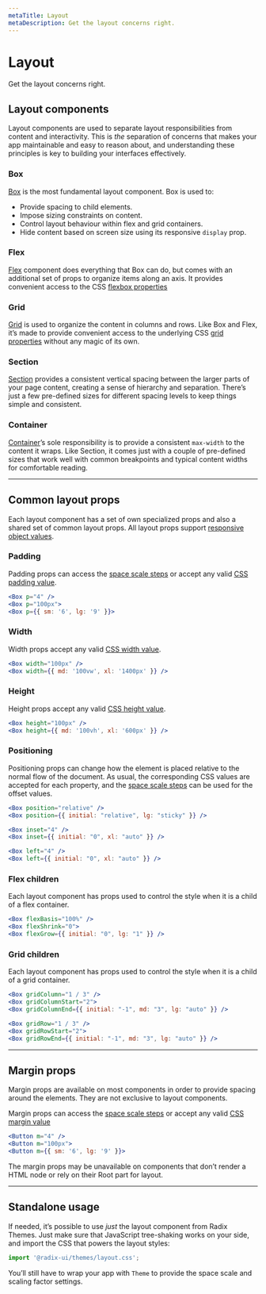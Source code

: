```yaml
---
metaTitle: Layout
metaDescription: Get the layout concerns right.
---
```


# Layout

<Description>Get the layout concerns right.</Description>

## Layout components

Layout components are used to separate layout responsibilities from content and interactivity. This is *the* separation of concerns that makes your app maintainable and easy to reason about, and understanding these principles is key to building your interfaces effectively.

### Box

<ThemesBoxExample />

[Box](/themes/docs/components/box) is the most fundamental layout component. Box is used to:

- Provide spacing to child elements.
- Impose sizing constraints on content.
- Control layout behaviour within flex and grid containers.
- Hide content based on screen size using its responsive `display` prop.

### Flex

<ThemesFlexExample />

[Flex](/themes/docs/components/flex) component does everything that Box can do, but comes with an additional set of props to organize items along an axis. It provides convenient access to the CSS [flexbox properties](https://css-tricks.com/snippets/css/a-guide-to-flexbox/)

### Grid

<ThemesGridExample />

[Grid](/themes/docs/components/grid) is used to organize the content in columns and rows. Like Box and Flex, it’s made to provide convenient access to the underlying CSS [grid properties](https://css-tricks.com/snippets/css/complete-guide-grid/) without any magic of its own.

### Section

<ThemesSectionExample />

[Section](/themes/docs/components/section) provides a consistent vertical spacing between the larger parts of your page content, creating a sense of hierarchy and separation. There’s just a few pre-defined sizes for different spacing levels to keep things simple and consistent.

### Container

<ThemesContainerExample />

[Container](/themes/docs/components/container)’s sole responsibility is to provide a consistent `max-width` to the content it wraps. Like Section, it comes just with a couple of pre-defined sizes that work well with common breakpoints and typical content widths for comfortable reading.

---

## Common layout props

Each layout component has a set of own specialized props and also a shared set of common layout props. All layout props support [responsive object values](/themes/docs/theme/breakpoints).

### Padding

Padding props can access the [space scale steps](/themes/docs/theme/spacing) or accept any valid [CSS padding value](https://developer.mozilla.org/en-US/docs/Web/CSS/padding).

```jsx
<Box p="4" />
<Box p="100px">
<Box p={{ sm: '6', lg: '9' }}>
```

<ThemesPropsTable defs="paddingPropDefs" />

### Width

Width props accept any valid [CSS width value](https://developer.mozilla.org/en-US/docs/Web/CSS/width).

```jsx
<Box width="100px" />
<Box width={{ md: '100vw', xl: '1400px' }} />
```

<ThemesPropsTable defs="widthPropDefs" />

### Height

Height props accept any valid [CSS height value](https://developer.mozilla.org/en-US/docs/Web/CSS/height).

```jsx
<Box height="100px" />
<Box height={{ md: '100vh', xl: '600px' }} />
```

<ThemesPropsTable defs="heightPropDefs" />

### Positioning

Positioning props can change how the element is placed relative to the normal flow of the document. As usual, the corresponding CSS values are accepted for each property, and the [space scale steps](/themes/docs/theme/spacing) can be used for the offset values.

```jsx
<Box position="relative" />
<Box position={{ initial: "relative", lg: "sticky" }} />

<Box inset="4" />
<Box inset={{ initial: "0", xl: "auto" }} />

<Box left="4" />
<Box left={{ initial: "0", xl: "auto" }} />
```

<ThemesPropsTable defs="positionPropDefs" />

### Flex children

Each layout component has props used to control the style when it is a child of a flex container.

```jsx
<Box flexBasis="100%" />
<Box flexShrink="0">
<Box flexGrow={{ initial: "0", lg: "1" }} />
```

<ThemesPropsTable defs="flexChildrenPropDefs" />

### Grid children

Each layout component has props used to control the style when it is a child of a grid container.

```jsx
<Box gridColumn="1 / 3" />
<Box gridColumnStart="2">
<Box gridColumnEnd={{ initial: "-1", md: "3", lg: "auto" }} />

<Box gridRow="1 / 3" />
<Box gridRowStart="2">
<Box gridRowEnd={{ initial: "-1", md: "3", lg: "auto" }} />
```

<ThemesPropsTable defs="gridChildrenPropDefs" />

---

## Margin props

Margin props are available on most components in order to provide spacing around the elements. They are not exclusive to layout components.

Margin props can access the [space scale steps](/themes/docs/theme/spacing) or accept any valid [CSS margin value](https://developer.mozilla.org/en-US/docs/Web/CSS/margin)

```jsx
<Button m="4" />
<Button m="100px">
<Button m={{ sm: '6', lg: '9' }}>
```

<ThemesPropsTable defs="marginPropDefs" />

The margin props may be unavailable on components that don’t render a HTML node or rely on their Root part for layout.

---

## Standalone usage

If needed, it’s possible to use _just_ the layout component from Radix Themes. Just make sure that JavaScript tree-shaking works on your side, and import the CSS that powers the layout styles:

```jsx
import '@radix-ui/themes/layout.css';
```

You’ll still have to wrap your app with `Theme` to provide the space scale and scaling factor settings.
